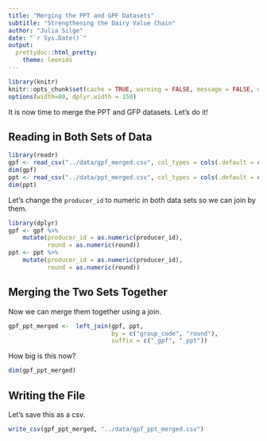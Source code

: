 ```yaml
---
title: "Merging the PPT and GPF Datasets"
subtitle: "Strengthening the Dairy Value Chain"
author: "Julia Silge"
date: "`r Sys.Date()`"
output:
  prettydoc::html_pretty:
    theme: leonids
---
```


```r
library(knitr)
knitr::opts_chunk$set(cache = TRUE, warning = FALSE, message = FALSE, dpi = 180)
options(width=80, dplyr.width = 150)
```

It is now time to merge the PPT and GFP datasets. Let's do it!

## Reading in Both Sets of Data

```r
library(readr)
gpf <- read_csv("../data/gpf_merged.csv", col_types = cols(.default = col_character()))
dim(gpf)
ppt <- read_csv("../data/ppt_merged.csv", col_types = cols(.default = col_character()))
dim(ppt)
```

Let's change the `producer_id` to numeric in both data sets so we can join by them.

```r
library(dplyr)
gpf <- gpf %>%
    mutate(producer_id = as.numeric(producer_id),
           round = as.numeric(round))
ppt <- ppt %>%
    mutate(producer_id = as.numeric(producer_id),
           round = as.numeric(round))
```

## Merging the Two Sets Together

Now we can merge them together using a join.

```r
gpf_ppt_merged <-  left_join(gpf, ppt, 
                             by = c("group_code", "round"),
                             suffix = c("_gpf", "_ppt"))
```

How big is this now?

```r
dim(gpf_ppt_merged)
```


## Writing the File

Let's save this as a csv.

```r
write_csv(gpf_ppt_merged, "../data/gpf_ppt_merged.csv")
```

